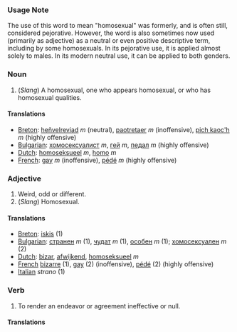 ===Usage Note===
The use of this word to mean "homosexual" was formerly, and is often still, considered pejorative.  However, the word is also sometimes now used (primarily as adjective) as a neutral or even positive descriptive term, including by some homosexuals.  In its pejorative use, it is applied almost solely to males.  In its modern neutral use, it can be applied to both genders.

===Noun===

#(''Slang'') A homosexual, one who appears homosexual, or who has homosexual qualities.

====Translations====

*[[Breton]]: [[heñvelreviad]] ''m'' (neutral), [[paotretaer]] ''m'' (inoffensive), [[pich kaoc'h]] ''m'' (highly offensive)
*[[Bulgarian]]: [[хомосексуалист]] ''m'', [[гей]] ''m'', [[педал]] ''m''  (highly offensive)
*[[Dutch]]: [[homoseksueel]] ''m'', [[homo]] ''m''
*[[French]]: [[gay]] ''m'' (inoffensive), [[pédé]] ''m'' (highly offensive)

===Adjective===
#Weird, odd or different.
#(''Slang'') Homosexual.

====Translations====

*[[Breton]]: [[iskis]] (1)
*[[Bulgarian]]: [[странен]] ''m'' (1), [[чудат]] ''m'' (1), [[особен]] ''m'' (1); [[хомосексуален]] ''m'' (2)
*[[Dutch]]: [[bizar]], [[afwijkend]], [[homoseksueel]] ''m''
*[[French]] [[bizarre]] (1), [[gay]] (2) (inoffensive), [[pédé]] (2) (highly offensive)
*[[Italian]] ''strano'' (1) <!-- not verified -->

===Verb===
#To render an endeavor or agreement ineffective or null.

====Translations====
